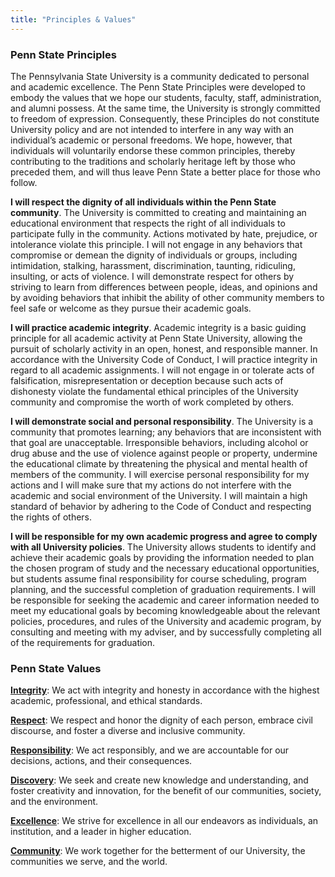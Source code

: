 ```yaml
---
title: "Principles & Values"
---
```


### Penn State Principles

The Pennsylvania State University is a community dedicated to personal and academic excellence. 
The Penn State Principles were developed to embody the values that we hope our students, faculty, staff, administration, and alumni possess. 
At the same time, the University is strongly committed to freedom of expression. 
Consequently, these Principles do not constitute University policy and are not intended to interfere in any way with an individual's academic or personal freedoms. 
We hope, however, that individuals will voluntarily endorse these common principles, thereby contributing to the traditions and scholarly heritage left by those who preceded them, and will thus leave Penn State a better place for those who follow.
 
**I will respect the dignity of all individuals within the Penn State community**. 
The University is committed to creating and maintaining an educational environment that respects the right of all individuals to participate fully in the community. 
Actions motivated by hate, prejudice, or intolerance violate this principle. 
I will not engage in any behaviors that compromise or demean the dignity of individuals or groups, including intimidation, stalking, harassment, discrimination, taunting, ridiculing, insulting, or acts of violence. 
I will demonstrate respect for others by striving to learn from differences between people, ideas, and opinions and by avoiding behaviors that inhibit the ability of other community members to feel safe or welcome as they pursue their academic goals.
 
**I will practice academic integrity**. 
Academic integrity is a basic guiding principle for all academic activity at Penn State University, allowing the pursuit of scholarly activity in an open, honest, and responsible manner. 
In accordance with the University Code of Conduct, I will practice integrity in regard to all academic assignments. I will not engage in or tolerate acts of falsification, misrepresentation or deception because such acts of dishonesty violate the fundamental ethical principles of the University community and compromise the worth of work completed by others.
 
**I will demonstrate social and personal responsibility**. 
The University is a community that promotes learning; any behaviors that are inconsistent with that goal are
unacceptable. 
Irresponsible behaviors, including alcohol or drug abuse and the use of violence against people or property, undermine the educational climate by threatening the physical and mental health of members of the community. 
I will exercise personal responsibility for my actions and I will make sure that my actions do not interfere with the academic and social environment of the University. 
I will maintain a high standard of behavior by adhering to the Code of Conduct and respecting the rights of others.
 
**I will be responsible for my own academic progress and agree to comply with all University policies**. 
The University allows students to identify and achieve their academic goals by providing the information needed to plan the chosen program of study and the necessary educational opportunities, but students assume final responsibility for course scheduling, program planning, and the successful completion of graduation requirements. 
I will be responsible for seeking the academic and career information needed to meet my educational goals by becoming knowledgeable about the relevant policies, procedures, and rules of the University and academic program, by consulting and meeting with my adviser, and by successfully completing all of the requirements for graduation.
 
### Penn State Values

[**Integrity**](http://universityethics.psu.edu/examples-action#integrityexamples): We act with integrity and honesty in accordance with the highest academic, professional, and ethical standards.
 
[**Respect**](http://universityethics.psu.edu/examples-action#respectexamples): We respect and honor the dignity of each person, embrace civil discourse, and foster a diverse and inclusive community.
 
[**Responsibility**](http://universityethics.psu.edu/examples-action#responsibilityexamples): We act responsibly, and we are accountable for our decisions, actions, and their consequences.
 
[**Discovery**](http://universityethics.psu.edu/examples-action#discoveryexamples): We seek and create new knowledge and understanding, and foster creativity and innovation, for the benefit of our communities, society, and the environment.
 
[**Excellence**](http://universityethics.psu.edu/examples-action#excellenceexamples): We strive for excellence in all our endeavors as individuals, an institution, and a leader in higher education.
 
[**Community**](http://universityethics.psu.edu/examples-action#communityexamples): We work together for the betterment of our University, the communities we serve, and the world.